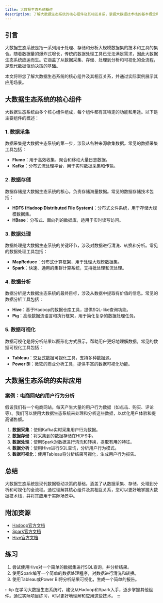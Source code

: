 ```yaml
---
title: 大数据生态系统概述
description: 了解大数据生态系统的核心组件及其相互关系，掌握大数据技术栈的基本概念和应用场景。
---
```


## 引言

大数据生态系统是指一系列用于处理、存储和分析大规模数据集的技术和工具的集合。随着数据量的爆炸式增长，传统的数据处理工具已无法满足需求，因此大数据生态系统应运而生。它涵盖了从数据采集、存储、处理到分析和可视化的全流程，是现代数据驱动决策的基础。

本文将带您了解大数据生态系统的核心组件及其相互关系，并通过实际案例展示其应用场景。

## 大数据生态系统的核心组件

大数据生态系统由多个核心组件组成，每个组件都有其特定的功能和用途。以下是主要组件的概述：

### 1. 数据采集

数据采集是大数据生态系统的第一步，涉及从各种来源收集数据。常见的数据采集工具包括：

- **Flume**：用于高效收集、聚合和移动大量日志数据。
- **Kafka**：分布式流处理平台，用于实时数据采集和传输。

### 2. 数据存储

数据存储是大数据生态系统的核心，负责存储海量数据。常见的数据存储技术包括：

- **HDFS (Hadoop Distributed File System)**：分布式文件系统，用于存储大规模数据集。
- **HBase**：分布式、面向列的数据库，适用于实时读写访问。

### 3. 数据处理

数据处理是大数据生态系统的关键环节，涉及对数据进行清洗、转换和分析。常见的数据处理工具包括：

- **MapReduce**：分布式计算框架，用于处理大规模数据集。
- **Spark**：快速、通用的集群计算系统，支持批处理和流处理。

### 4. 数据分析

数据分析是大数据生态系统的最终目标，涉及从数据中提取有价值的信息。常见的数据分析工具包括：

- **Hive**：基于Hadoop的数据仓库工具，提供SQL-like查询功能。
- **Pig**：高级数据流语言和执行框架，用于简化复杂的数据处理任务。

### 5. 数据可视化

数据可视化是将分析结果以图形化方式展示，帮助用户更好地理解数据。常见的数据可视化工具包括：

- **Tableau**：交互式数据可视化工具，支持多种数据源。
- **Power BI**：微软的商业分析工具，提供丰富的数据可视化功能。

## 大数据生态系统的实际应用

### 案例：电商网站的用户行为分析

假设我们有一个电商网站，每天产生大量的用户行为数据（如点击、购买、评论等）。我们可以使用大数据生态系统来处理和分析这些数据，以优化用户体验和提高销售额。

1. **数据采集**：使用Kafka实时采集用户行为数据。
2. **数据存储**：将采集到的数据存储在HDFS中。
3. **数据处理**：使用Spark对数据进行清洗和转换，提取有用的特征。
4. **数据分析**：使用Hive进行SQL查询，分析用户行为模式。
5. **数据可视化**：使用Tableau将分析结果可视化，生成用户行为报告。

## 总结

大数据生态系统是现代数据驱动决策的基础，涵盖了从数据采集、存储、处理到分析和可视化的全流程。通过理解其核心组件及其相互关系，您可以更好地掌握大数据技术栈，并将其应用于实际场景中。

## 附加资源

- [Hadoop官方文档](https://hadoop.apache.org/docs/current/)
- [Spark官方文档](https://spark.apache.org/docs/latest/)
- [Hive官方文档](https://cwiki.apache.org/confluence/display/Hive/Home)

## 练习

1. 尝试使用Hive对一个简单的数据集进行SQL查询，并分析结果。
2. 使用Spark编写一个简单的数据处理程序，对数据进行清洗和转换。
3. 使用Tableau或Power BI将分析结果可视化，生成一个简单的报告。

:::tip
在学习大数据生态系统时，建议从Hadoop和Spark入手，逐步掌握其他组件。通过实际项目练习，可以更好地理解和应用这些技术。
:::